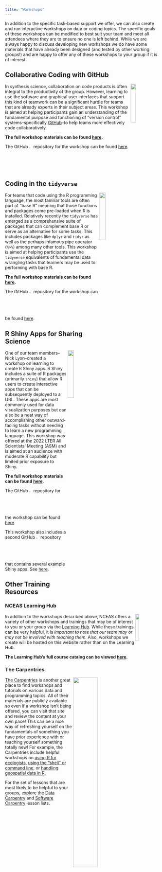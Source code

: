 ```yaml
---
title: "Workshops"
---
```


In addition to the specific task-based support we offer, we can also create and run interactive workshops on data or coding topics. The specific goals of these workshops can be modified to best suit your team and meet all attendees where they are to ensure no one is left behind. While we are always happy to discuss developing new workshops we do have some materials that have already been designed (and tested by other working groups!) and are happy to offer any of these workshops to your group if it is of interest.

## Collaborative Coding with GitHub

<img src = "images/github_logo_gray.png" align="right" width="18%" />

In synthesis science, collaboration on code products is often integral to the productivity of the group. However, learning to use the software and graphical user interfaces that support this kind of teamwork can be a significant hurdle for teams that are already experts in their subject areas. This workshop is aimed at helping participants gain an understanding of the fundamental purpose and functioning of "version control" systems--specifically [GitHub](https://github.com/)--to help teams more effectively code collaboratively.

**The full workshop materials can be found [here](https://nceas.github.io/scicomp-workshop-collaborative-coding/).**

The GitHub <img src="images/github_logo_gray.png" width="2%"/> repository for the workshop can be found [here](https://github.com/NCEAS/scicomp-workshop-collaborative-coding).

## Coding in the `tidyverse`

<img src = "images/tidyverse_hex.png" align="right" width="20%" />

For teams that code using the R programming language, the most familiar tools are often part of "base R" meaning that those functions and packages come pre-loaded when R is installed. Relatively recently the `tidyverse` has emerged as a comprehensive suite of packages that can complement base R or serve as an alternative for some tasks. This includes packages like `dplyr` and `tidyr` as well as the perhaps infamous pipe operator (`%>%`) among many other tools. This workshop is aimed at helping participants use the `tidyverse` equivalents of fundamental data wrangling tasks that learners may be used to performing with base R.

**The full workshop materials can be found [here](https://nceas.github.io/scicomp-workshop-tidyverse/).** 

The GitHub <img src="images/github_logo_gray.png" width="2%"/> repository for the workshop can be found [here](https://github.com/NCEAS/scicomp-workshop-tidyverse).

## R Shiny Apps for Sharing Science

<img src = "images/shiny_hex.png" align="right" width="20%" />

One of our team members--Nick Lyon--created a workshop on learning to create R Shiny apps. R Shiny includes a suite of R packages (primarily `shiny`) that allow R users to create interactive apps that can be subsequently deployed to a URL. These apps are most commonly used for data visualization purposes but can also be a neat way of accomplishing other outward-facing tasks without needing to learn a new programming language. This workshop was offered at the 2022 LTER All Scientists' Meeting (ASM) and is aimed at an audience with moderate R capability but limited prior exposure to Shiny.

**The full workshop materials can be found [here](https://njlyon0.github.io/asm-2022_shiny-workshop/).** 

The GitHub <img src="images/github_logo_gray.png" width="2%"/> repository for the workshop can be found [here](https://github.com/njlyon0/asm-2022_shiny-workshop).

This workshop also includes a second GitHub <img src="images/github_logo_gray.png" width="2%"/> repository that contains several example Shiny apps. See [here](https://github.com/njlyon0/asm-2022_shiny-workshop-examples).

## Other Training Resources

### NCEAS Learning Hub

<img src="images/nceas_logo_square.png"  align="right" width="15%" />

In addition to the workshops described above, NCEAS offers a variety of other workshops and trainings that may be of interest to you or your group via the [Learning Hub](https://www.nceas.ucsb.edu/learning-hub). While these trainings can be very helpful, it is *important to note that our team may or may not be involved with teaching them.* Also, workshops we create will be hosted on this website rather than on the Learning Hub.

**The Learning Hub's full course catalog can be viewed [here](https://learning.nceas.ucsb.edu/).**

### The Carpentries

<img src="images/carpentries_logo.png"  align="right" width="40%" />

[The Carpentries](https://carpentries.org/) is another great place to find workshops and tutorials on various data and programming topics. All of their materials are publicly available so even if a workshop isn't being offered, you can visit that site and review the content at your own pace! This can be a nice way of refreshing yourself on the fundamentals of something you have prior experience with or teaching yourself something totally new! For example, the Carpentries include helpful workshops on [using R for ecologists](https://datacarpentry.org/R-ecology-lesson/), [using the "shell" or command line](https://swcarpentry.github.io/shell-novice/), or [handling geospatial data in R](https://datacarpentry.org/r-intro-geospatial/).

For the set of lessons that are most likely to be helpful to your groups, explore the [Data Carpentry](https://datacarpentry.org/lessons/) and [Software Carpentry](https://software-carpentry.org/lessons/) lesson lists.

